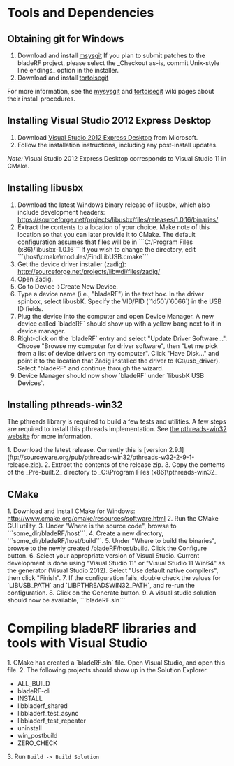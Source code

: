 = Tools and Dependencies =
== Obtaining git for Windows ==
# Download and install [http://code.google.com/p/msysgit/downloads/list?can=2&q=%22Full+installer+for+official+Git+for+Windows%22 msysgit] If you plan to submit patches to the bladeRF project, please select the _Checkout as-is, commit Unix-style line endings_ option in the installer.
# Download and install [http://code.google.com/p/tortoisegit/wiki/Download tortoisegit]

For more information, see the [https://github.com/msysgit/msysgit/wiki/InstallMSysGit mysysgit] and [http://code.google.com/p/tortoisegit/wiki/SetupHowTo tortoisegit] wiki pages about their install procedures.

== Installing Visual Studio 2012 Express Desktop ==
# Download [http://www.microsoft.com/visualstudio/eng/products/visual-studio-express-for-windows-desktop Visual Studio 2012 Express Desktop] from Microsoft.
# Follow the installation instructions, including any post-install updates.

''Note:'' Visual Studio 2012 Express Desktop corresponds to Visual Studio 11 in CMake.

== Installing libusbx ==

# Download the latest Windows binary release of libusbx, which also include development headers: https://sourceforge.net/projects/libusbx/files/releases/1.0.16/binaries/
# Extract the contents to a location of your choice. Make note of this location so that you can later provide it to CMake. The default configuration assumes that files will be in ```C:/Program Files (x86)/libusbx-1.0.16``` If you wish to change the directory, edit ```\host\cmake\modules\FindLibUSB.cmake```
# Get the device driver installer (zadig): http://sourceforge.net/projects/libwdi/files/zadig/
# Open Zadig. 
# Go to Device->Create New Device. 
# Type a device name (i.e., "bladeRF") in the text box. In the driver spinbox, select libusbK. Specify the VID/PID (`1d50`/`6066`) in the USB ID fields.
# Plug the device into the computer and open Device Manager.  A new device called `bladeRF` should show up with a yellow bang next to it in device manager.
# Right-click on the `bladeRF` entry and select "Update Driver Software...".  Choose "Browse my computer for driver software", then "Let me pick from a list of device drivers on my computer".  Click "Have Disk..." and point it to the location that Zadig installed the driver to (C:\usb_driver).  Select "bladeRF" and continue through the wizard.
# Device Manager should now show `bladeRF` under `libusbK USB Devices`.

== Installing pthreads-win32 ==
The pthreads library is required to build a few tests and utilities. A few steps are required to install this pthreads implementation. See [http://www.sourceware.org/pthreads-win32/ the pthreads-win32 website] for more information.

1. Download the latest release. Currently this is [version 2.9.1](ftp://sourceware.org/pub/pthreads-win32/pthreads-w32-2-9-1-release.zip).
2. Extract the contents of the release zip.
3. Copy the contents of the _Pre-built.2_ directory to _C:\Program Files (x86)\pthreads-win32_

== CMake ==
1. Download and install CMake for Windows: http://www.cmake.org/cmake/resources/software.html
2. Run the CMake GUI utility. 
3. Under "Where is the source code", browse to ```some_dir/bladeRF/host```. 
4. Create a new directory, ```some_dir/bladeRF/host/build```. 
5. Under "Where to build the binaries", browse to the newly created /bladeRF/host/build. Click the Configure button. 
6. Select your appropriate version of Visual Studio.  Current development is done using "Visual Studio 11" or "Visual Studio 11 Win64" as the generator (Visual Studio 2012).  Select "Use default native compilers", then click "Finish". 
7. If the configuration fails, double check the values for `LIBUSB_PATH` and `LIBPTHREADSWIN32_PATH`, and re-run the configuration.
8. Click on the Generate button.
9. A visual studio solution should now be available, ```bladeRF.sln``` 

= Compiling bladeRF libraries and tools with Visual Studio =
1. CMake has created a `bladeRF.sln` file.  Open Visual Studio, and open this file.
2. The following projects should show up in the Solution Explorer.
* ALL_BUILD
* bladeRF-cli
* INSTALL
* libbladerf_shared
* libbladerf_test_async
* libbladerf_test_repeater
* uninstall
* win_postbuild
* ZERO_CHECK
3. Run <code>Build -> Build Solution</code>
